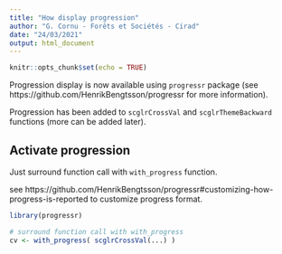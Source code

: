 ```yaml
---
title: "How display progression"
author: "G. Cornu - Forêts et Sociétés - Cirad"
date: "24/03/2021"
output: html_document
---
```


```r
knitr::opts_chunk$set(echo = TRUE)
```

Progression display is now available using `progressr` package 
(see https://github.com/HenrikBengtsson/progressr for more information).

Progression has been added to `scglrCrossVal` and `scglrThemeBackward` functions
(more can be added later).

## Activate progression

Just surround function call with `with_progress` function.

see https://github.com/HenrikBengtsson/progressr#customizing-how-progress-is-reported to customize progress format.

```r
library(progressr)

# surround function call with with_progress
cv <- with_progress( scglrCrossVal(...) )

```

